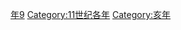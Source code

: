 {{Catnav|頁面分類|历史|歷史時代|年|11世纪各年}}
{{Commons category|1059}}

[[Category:1050年代|年9]]
[[Category:11世纪各年|Category:11世纪各年]]
[[Category:亥年|Category:亥年]]